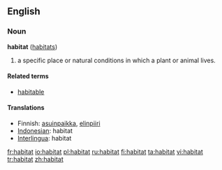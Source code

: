 ==English==
=== Noun ===
'''habitat''' ([[habitats]])

#a specific place or natural conditions in which a plant or animal lives.

==== Related terms ====
*[[habitable]]

==== Translations ====
*Finnish: [[asuinpaikka]], [[elinpiiri]]
*[[Indonesian]]: habitat
*[[Interlingua]]: habitat

[[fr:habitat]]
[[io:habitat]]
[[pl:habitat]]
[[ru:habitat]]
[[fi:habitat]]
[[ta:habitat]]
[[vi:habitat]]
[[tr:habitat]]
[[zh:habitat]]